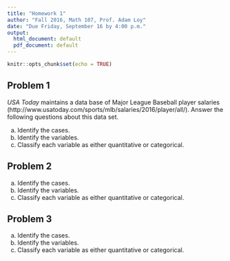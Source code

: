 ```yaml
---
title: "Homework 1"
author: "Fall 2016, Math 107, Prof. Adam Loy"
date: "Due Friday, September 16 by 4:00 p.m."
output:
  html_document: default
  pdf_document: default
---
```


```r
knitr::opts_chunk$set(echo = TRUE)
```

## Problem 1

*USA Today* maintains a data base of Major League Baseball player salaries (http://www.usatoday.com/sports/mlb/salaries/2016/player/all/). Answer the following questions about this data set.

a. Identify the cases.
b. Identify the variables.
c. Classify each variable as either quantitative or categorical.

## Problem 2

a. Identify the cases.
b. Identify the variables.
c. Classify each variable as either quantitative or categorical.

## Problem 3

a. Identify the cases.
b. Identify the variables.
c. Classify each variable as either quantitative or categorical.